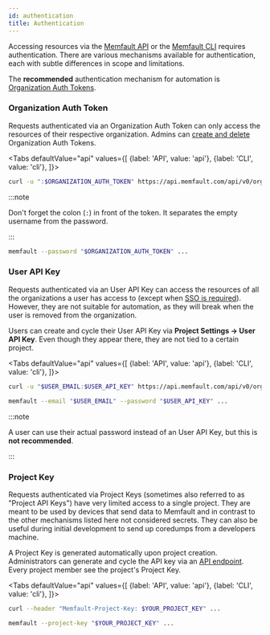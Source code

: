 ```yaml
---
id: authentication
title: Authentication
---
```



Accessing resources via the
[Memfault API](https://api-docs.memfault.com/#authentication) or the
[Memfault CLI](/docs/ci/install-memfault-cli) requires authentication. There are
various mechanisms available for authentication, each with subtle differences in
scope and limitations.

The **recommended** authentication mechanism for automation is
[Organization Auth Tokens](#organization-auth-token).

### Organization Auth Token

Requests authenticated via an Organization Auth Token can only access the
resources of their respective organization. Admins can
[create and delete](/docs/platform/organization-auth-tokens) Organization Auth
Tokens.

<Tabs
  defaultValue="api"
  values={[
    {label: 'API', value: 'api'},
    {label: 'CLI', value: 'cli'},
  ]}>
  <TabItem value="api">

```bash
curl -u ":$ORGANIZATION_AUTH_TOKEN" https://api.memfault.com/api/v0/organizations
```

:::note

Don't forget the colon (`:`) in front of the token. It separates the empty
username from the password.

:::

  </TabItem>
  <TabItem value="cli">

```bash
memfault --password "$ORGANIZATION_AUTH_TOKEN" ...
```

  </TabItem>
</Tabs>

### User API Key

Requests authenticated via an User API Key can access the resources of all the
organizations a user has access to (except when
[SSO is required](/docs/platform/sso#sso-enforcement)). However, they are not
suitable for automation, as they will break when the user is removed from the
organization.

Users can create and cycle their User API Key via **Project Settings → User API
Key**. Even though they appear there, they are not tied to a certain project.

<Tabs
  defaultValue="api"
  values={[
    {label: 'API', value: 'api'},
    {label: 'CLI', value: 'cli'},
  ]}>
  <TabItem value="api">

```bash
curl -u "$USER_EMAIL:$USER_API_KEY" https://api.memfault.com/api/v0/organizations
```

  </TabItem>
  <TabItem value="cli">

```bash
memfault --email "$USER_EMAIL" --password "$USER_API_KEY" ...
```

  </TabItem>
</Tabs>

:::note

A user can use their actual password instead of an User API Key, but this is
**not recommended**.

:::

### Project Key

Requests authenticated via Project Keys (sometimes also referred to as "Project
API Keys") have very limited access to a single project. They are meant to be
used by devices that send data to Memfault and in contrast to the other
mechanisms listed here not considered secrets. They can also be useful during
initial development to send up coredumps from a developers machine.

A Project Key is generated automatically upon project creation. Administrators
can generate and cycle the API key via an
[API endpoint](https://api-docs.memfault.com/#48c6c1eb-ae59-4841-92ee-e61d1d4b5a85).
Every project member see the project's Project Key.

<Tabs
  defaultValue="api"
  values={[
    {label: 'API', value: 'api'},
    {label: 'CLI', value: 'cli'},
  ]}>
  <TabItem value="api">

```bash
curl --header "Memfault-Project-Key: $YOUR_PROJECT_KEY" ...
```

  </TabItem>
  <TabItem value="cli">

```bash
memfault --project-key "$YOUR_PROJECT_KEY" ...
```

  </TabItem>
</Tabs>

